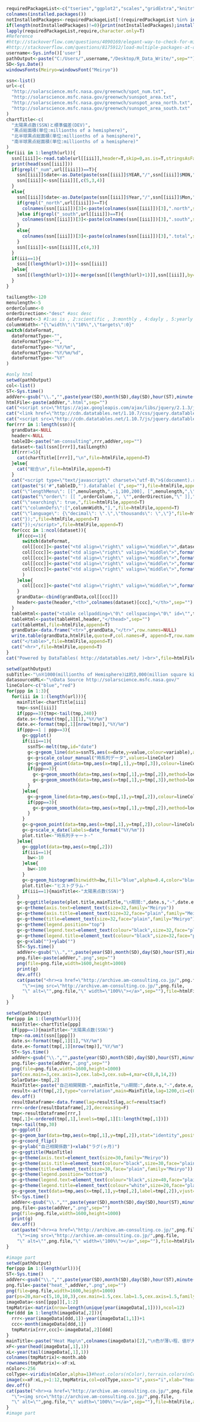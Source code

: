 ```r
requiredPackageList<-c("tseries","ggplot2","scales","gridExtra","knitr","lubridate","reshape2","forecast","viridis")
colnames(installed.packages())
notInstalledPackages<-requiredPackageList[!(requiredPackageList %in% installed.packages()[,"Package"])] #apply logical vector to requiredPackageList
if(length(notInstalledPackages)!=0){print(notInstalledPackages);install.packages(notInstalledPackages)}
lapply(requiredPackageList,require,character.only=T)
#Reference 
#http://stackoverflow.com/questions/4090169/elegant-way-to-check-for-missing-packages-and-install-them
#http://stackoverflow.com/questions/8175912/load-multiple-packages-at-once
username<-Sys.info()['user']
pathOutput<-paste("C:/Users/",username,"/Desktop/R_Data_Write/",sep="")
SD<-Sys.Date()
windowsFonts(Meiryo=windowsFont("Meiryo"))
```

```r
ssn<-list()
url<-c(
  "http://solarscience.msfc.nasa.gov/greenwch/spot_num.txt",
  "http://solarscience.msfc.nasa.gov/greenwch/sunspot_area.txt",
  "http://solarscience.msfc.nasa.gov/greenwch/sunspot_area_north.txt",
  "http://solarscience.msfc.nasa.gov/greenwch/sunspot_area_south.txt"
)
chartTitle<-c(
  "太陽黒点数(SSN)と標準偏差(DEV)",
  "黒点総面積(単位:millionths of a hemisphere)",
  "北半球黒点総面積(単位:millionths of a hemisphere)",
  "南半球黒点総面積(単位:millionths of a hemisphere)"
)  
for(iii in 1:length(url)){
  ssn[[iii]]<-read.table(url[[iii]],header=T,skip=0,as.is=T,stringsAsFactor=FALSE)
  print(head(ssn[[iii]]))
  if(grepl("_num",url[[iii]])==T){
    ssn[[iii]]$date<-as.Date(paste(ssn[[iii]]$YEAR,"/",ssn[[iii]]$MON,"/1",sep=""))
    ssn[[iii]]<-ssn[[iii]][,c(5,3,4)]
  }
  else{
    ssn[[iii]]$date<-as.Date(paste(ssn[[iii]]$Year,"/",ssn[[iii]]$Mon,"/1",sep=""))
    if(grepl("_north",url[[iii]])==T){
      colnames(ssn[[iii]])[3]<-paste(colnames(ssn[[iii]])[3],".north",sep="")
    }else if(grepl("_south",url[[iii]])==T){
      colnames(ssn[[iii]])[3]<-paste(colnames(ssn[[iii]])[3],".south",sep="")
    }  
    else{
      colnames(ssn[[iii]])[3]<-paste(colnames(ssn[[iii]])[3],".total",sep="")
    }
    ssn[[iii]]<-ssn[[iii]][,c(4,3)]
  }
  if(iii==1){
    ssn[[(length(url)+1)]]<-ssn[[iii]]
  }else{
    ssn[[(length(url)+1)]]<-merge(ssn[[(length(url)+1)]],ssn[[iii]],by="date")
  }
}
```

```r
tailLength<-120
menulength<-5
orderColumn<-0
orderDirection<-"desc" #asc desc
dateFormat<-3 #1:as is , 2:scientific , 3:monthly , 4:dayly , 5:yearly
columnWidth<-"{\"width\":\"10%\",\"targets\":0}"
switch(dateFormat,
  dateFormatType<-"",
  dateFormatType<-"",
  dateFormatType<-"%Y/%m",
  dateFormatType<-"%Y/%m/%d",
  dateFormatType<-"%Y"
)  
```

```r
#only html
setwd(pathOutput)
col<-list()
ST<-Sys.time()  
addVer<-gsub("\\.","",paste(year(SD),month(SD),day(SD),hour(ST),minute(ST),second(ST),sep=""))
htmlFile<-paste(addVer,".html",sep="")
cat("<script src=\"https://ajax.googleapis.com/ajax/libs/jquery/2.1.3/jquery.min.js\"></script>",file=htmlFile,append=F)
cat("<link href=\"http://cdn.datatables.net/1.10.7/css/jquery.dataTables.min.css\" rel=\"stylesheet\">",file=htmlFile,append=T) 
cat("<script src=\"http://cdn.datatables.net/1.10.7/js/jquery.dataTables.min.js\"></script>",file=htmlFile,append=T) 
for(rrr in 1:length(ssn)){
  grandData<-NULL
  header<-NULL
  tableID<-paste("am-consulting",rrr,addVer,sep="")
  dataset<-tail(ssn[[rrr]],tailLength)
  if(rrr!=5){
    cat(chartTitle[[rrr]],"\n",file=htmlFile,append=T) 
  }else{
    cat("総合\n",file=htmlFile,append=T) 
  }  
  cat("<script type=\"text/javascript\" charset=\"utf-8\">$(document).ready( function(){",file=htmlFile,append=T)
  cat(paste("$('#",tableID,"').dataTable( {",sep=""),file=htmlFile,append=T)
  cat("\"lengthMenu\": [[",menulength,",-1,100,200], [",menulength,",\"All\",100,200]],",file=htmlFile,append=T)
  cat(paste("\"order\": [[ ",orderColumn,", \"",orderDirection,"\" ]],",sep=""),file=htmlFile,append=T)
  cat("\"searching\": true,",file=htmlFile,append=T)
  cat("\"columnDefs\":[",columnWidth,"],",file=htmlFile,append=T)
  cat("\"language\": {\"decimal\": \".\",\"thousands\": \",\"}",file=htmlFile,append=T)
  cat("});",file=htmlFile,append=T)
  cat("});</script>",file=htmlFile,append=T)
  for(ccc in 1:ncol(dataset)){
    if(ccc==1){
      switch(dateFormat,
      col[[ccc]]<-paste("<td align=\"right\" valign=\"middle\">",dataset[,ccc],"</td>",sep=""),
      col[[ccc]]<-paste("<td align=\"right\" valign=\"middle\">",format(dataset[,ccc],big.mark=",",scientific=F),"</td>",sep=""),
      col[[ccc]]<-paste("<td align=\"right\" valign=\"middle\">",format(as.Date(dataset[,ccc]),dateFormatType),"</td>",sep=""),
      col[[ccc]]<-paste("<td align=\"right\" valign=\"middle\">",format(as.Date(dataset[,ccc]),dateFormatType),"</td>",sep=""),
      col[[ccc]]<-paste("<td align=\"right\" valign=\"middle\">",format(as.Date(dataset[,ccc]),dateFormatType),"</td>",sep="")
      )
    }else{  
      col[[ccc]]<-paste("<td align=\"right\" valign=\"middle\">",format(dataset[,ccc],big.mark=",",scientific=F),"</td>",sep="")
    }  
    grandData<-cbind(grandData,col[[ccc]])
    header<-paste(header,"<th>",colnames(dataset)[ccc],"</th>",sep="")  
  }
  tableHtml<-paste("<table cellpadding=\"0\" cellspacing=\"0\" id=\"",tableID,"\" width=\"100%\" class=\"display\"><thead>",sep="")
  tableHtml<-paste(tableHtml,header,"</thead>",sep="")
  cat(tableHtml,file=htmlFile,append=T)
  grandData<-data.frame("<tr>",grandData,"</tr>",row.names=NULL)
  write.table(grandData,htmlFile,quote=F,col.names=F, append=T,row.names=F)
  cat("</table>",file=htmlFile,append=T)
  cat("<hr>",file=htmlFile,append=T)
}  
cat("Powered by DataTables( http://datatables.net/ )<br>",file=htmlFile,append=T)
```

```r
setwd(pathOutput)
subTitle<-"\n※1000(millionths of Hemisphere)は約3,000(million square kilometres)"
datasourceURL<-"\nData Source http://solarscience.msfc.nasa.gov/"
lineColor<-c("blue","red")
for(ppp in 1:3){
  for(iii in 1:(length(url))){
    mainTitle<-chartTitle[iii]
    tmp<-ssn[[iii]]
    if(ppp==3){tmp<-tail(tmp,240)}
    date.s<-format(tmp[,1][1],"%Y/%m")
    date.e<-format(tmp[,1][nrow(tmp)],"%Y/%m")
    if(ppp==1 | ppp==3){
      g<-ggplot()
      if(iii==1){
        ssnTS<-melt(tmp,id="date") 
        g<-g+geom_line(data=ssnTS,aes(x=date,y=value,colour=variable),alpha=0.7,size=0.5)
        g<-g+scale_colour_manual("時系列データ",values=lineColor)
        g<-g+geom_point(data=tmp,aes(x=tmp[,1],y=tmp[,3]),colour=lineColor[2],size=2)
        if(ppp==3){
          g<-g+geom_smooth(data=tmp,aes(x=tmp[,1],y=tmp[,2]),method=loess,color=lineColor[1],size=2,linetype="dashed")
          g<-g+geom_smooth(data=tmp,aes(x=tmp[,1],y=tmp[,3]),method=loess,color=lineColor[2],size=2,linetype="dashed")
        }  
      }else{
        g<-g+geom_line(data=tmp,aes(x=tmp[,1],y=tmp[,2]),colour=lineColor[1],alpha=0.7,size=0.5)
        if(ppp==3){
          g<-g+geom_smooth(data=tmp,aes(x=tmp[,1],y=tmp[,2]),method=loess,color=lineColor[1],size=2,linetype="dashed")
        }  
      }  
      g<-g+geom_point(data=tmp,aes(x=tmp[,1],y=tmp[,2]),colour=lineColor[1],size=2)
      g<-g+scale_x_date(labels=date_format("%Y/%m"))
      plot.title<-"時系列チャート-"
    }else{
      g<-ggplot(data=tmp,aes(x=tmp[,2]))
      if(iii==1){
        bw<-10  
      }else{
        bw<-100
      }  
      g<-g+geom_histogram(binwidth=bw,fill="blue",alpha=0.4,color="black")
      plot.title<-"ヒストグラム-"
      if(iii==1){mainTitle<-"太陽黒点数(SSN)"}
    }
    g<-g+ggtitle(paste(plot.title,mainTitle,"\n期間:",date.s,"-",date.e,subTitle,datasourceURL,sep=""))
    g<-g+theme(axis.text=element_text(size=32,family="Meiryo"))
    g<-g+theme(axis.title=element_text(size=32,face="plain",family="Meiryo"))
    g<-g+theme(title=element_text(size=32,face="plain",family="Meiryo"))
    g<-g+theme(legend.position="top")
    g<-g+theme(legend.text=element_text(colour="black",size=32,face="plain",family="Meiryo"))
    g<-g+theme(legend.title=element_text(colour="black",size=32,face="plain",family="Meiryo"))
    g<-g+xlab("")+ylab("")
    ST<-Sys.time()  
    addVer<-gsub("\\.","",paste(year(SD),month(SD),day(SD),hour(ST),minute(ST),second(ST),sep=""))
    png.file<-paste(addVer,".png",sep="")
    png(file=png.file,width=1600,height=1000)
    print(g)
    dev.off()
    cat(paste("<hr><a href=\"http://archive.am-consulting.co.jp/",png.file,
      "\"><img src=\"http://archive.am-consulting.co.jp/",png.file,
      "\" alt=\"",png.file,"\" width=\"100%\"></a>",sep=""),file=htmlFile,append=T)    
  }
}
```

```r
setwd(pathOutput)
for(ppp in 1:(length(url))){
  mainTitle<-chartTitle[ppp]
  if(ppp==1){mainTitle<-"太陽黒点数(SSN)"}
  tmp<-na.omit(ssn[[ppp]])
  date.s<-format(tmp[,1][1],"%Y/%m")
  date.e<-format(tmp[,1][nrow(tmp)],"%Y/%m")
  ST<-Sys.time()  
  addVer<-gsub("\\.","",paste(year(SD),month(SD),day(SD),hour(ST),minute(ST),second(ST),sep=""))
  png.file<-paste(addVer,".png",sep="")
  png(file=png.file,width=1600,height=1000)
  par(cex.main=3,cex.axis=3,cex.lab=3,cex.sub=4,mar=c(8,8,14,2))
  SolarData<-tmp[,2]
  MainTitle<-paste("自己相関関数-",mainTitle,"\n期間:",date.s,"-",date.e,"\n原系列の単位根検定(H1:stationary) p値=",adf.test(SolarData,k=1)$p.value,datasourceURL)
  result<-acf(tmp[,2],type="correlation",main=MainTitle,lag=1200,ci=c(0.9,0.95),family="Meiryo")
  dev.off()
  resultDataframe<-data.frame(lag=result$lag,acf=result$acf)
  rrr<-order(resultDataframe[,2],decreasing=F)
  tmp<-resultDataframe[rrr,]
  tmp[,1]<-ordered(tmp[,1],levels=tmp[,1][1:length(tmp[,1])])
  tmp<-tail(tmp,30)
  g<-ggplot()
  g<-g+geom_bar(data=tmp,aes(x=tmp[,1],y=tmp[,2]),stat="identity",position="identity",fill="blue",alpha=0.2,color="black")
  g<-g+coord_flip()
  g<-g+ylab("自己相関係数")+xlab("ラグ(ヶ月)")
  g<-g+ggtitle(MainTitle)
  g<-g+theme(axis.text=element_text(size=30,family="Meiryo"))   
  g<-g+theme(axis.title=element_text(colour="black",size=30,face="plain",family="Meiryo"))   
  g<-g+theme(title=element_text(size=30,face="plain",family="Meiryo"))   
  g<-g+theme(legend.position="bottom")   
  g<-g+theme(legend.text=element_text(colour="black",size=40,face="plain",family="Meiryo"))   
  g<-g+theme(legend.title=element_text(colour="white",size=20,face="plain",family="Meiryo"))
  g<-g+geom_text(data=tmp,aes(x=tmp[,1],y=tmp[,2],label=tmp[,2]),vjust=0.5,hjust=2,size=5,face="bold",family="Meiryo")
  ST<-Sys.time()  
  addVer<-gsub("\\.","",paste(year(SD),month(SD),day(SD),hour(ST),minute(ST),second(ST),sep=""))
  png.file<-paste(addVer,".png",sep="")
  png(file=png.file,width=1600,height=1000)
  print(g)
  dev.off()
  cat(paste("<hr><a href=\"http://archive.am-consulting.co.jp/",png.file,
    "\"><img src=\"http://archive.am-consulting.co.jp/",png.file,
    "\" alt=\"",png.file,"\" width=\"100%\"></a>",sep=""),file=htmlFile,append=T)    
}
```

```r
#image part
setwd(pathOutput)
for(ppp in 1:(length(url))){
ST<-Sys.time()  
addVer<-gsub("\\.","",paste(year(SD),month(SD),day(SD),hour(ST),minute(ST),second(ST),sep=""))
png.file<-paste("heat_",addVer,".png",sep="")
png(file=png.file,width=1600,height=1000)
par(ps=20,mar=c(5,10,10,3),cex.main=1.5,cex.lab=1.5,cex.axis=1.5,family="Meiryo") 
imageData<-ssn[[ppp]][,1:2] 
tmpMatrix<-matrix(nrow=length(unique(year(imageData[,1]))),ncol=12)
for(ddd in 1:length(imageData[,2])){
  rrr<-year(imageData[ddd,1])-year(imageData[1,1])+1
  ccc<-month(imageData[ddd,1])  
  tmpMatrix[rrr,ccc]<-imageData[,2][ddd]  
}
mainTitle<-paste("Heat Map\n",colnames(imageData)[2],"\n色が薄い程、値が大きいことを示します。")
xF<-year(head(imageData[,1],1))
xL<-year(tail(imageData[,1],1))
colnames(tmpMatrix)<-month.abb
rownames(tmpMatrix)<-xF:xL
nColor<-256
colType<-viridis(nColor,alpha=1)#heat.colors(nColor),terrain.colors(nColor),topo.colors(nColor),cm.colors(nColor)
image(x=xF:xL,y=1:12,tmpMatrix,col=colType,xaxs="i",yaxs="i",xlab="Year",ylab="Month",useRaster=T,main=mainTitle)
dev.off()
cat(paste("<hr><a href=\"http://archive.am-consulting.co.jp/",png.file,
  "\"><img src=\"http://archive.am-consulting.co.jp/",png.file,
  "\" alt=\"",png.file,"\" width=\"100%\"></a>",sep=""),file=htmlFile,append=T)
}  
#image part
```